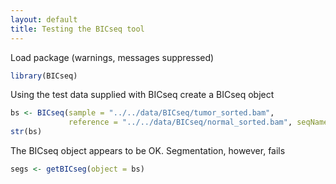 ```yaml
---
layout: default
title: Testing the BICseq tool
---
```


Load package (warnings, messages suppressed)

```r
library(BICseq)
```

Using the test data supplied with BICseq create a BICseq object

```r
bs <- BICseq(sample = "../../data/BICseq/tumor_sorted.bam",
             reference = "../../data/BICseq/normal_sorted.bam", seqNames = "chr22")
str(bs)
```

The BICseq object appears to be OK.  Segmentation, however, fails

```r
segs <- getBICseg(object = bs)
```
